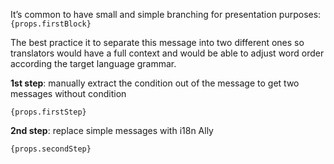 <p>
    It’s common to have small and simple branching for presentation purposes:<br/>
    <code className="language-jsx">{props.firstBlock}</code>
</p>
The best practice it to separate this message into two different ones so translators would have a full context and
would be able to adjust word order according the target language grammar.

**1st step**: manually extract the condition out of the message to get two messages without condition

<p>
    <code className="language-jsx">{props.firstStep}</code>
</p>

**2nd step**: replace simple messages with i18n Ally

<p>
    <code className="language-jsx">{props.secondStep}</code>
</p>
